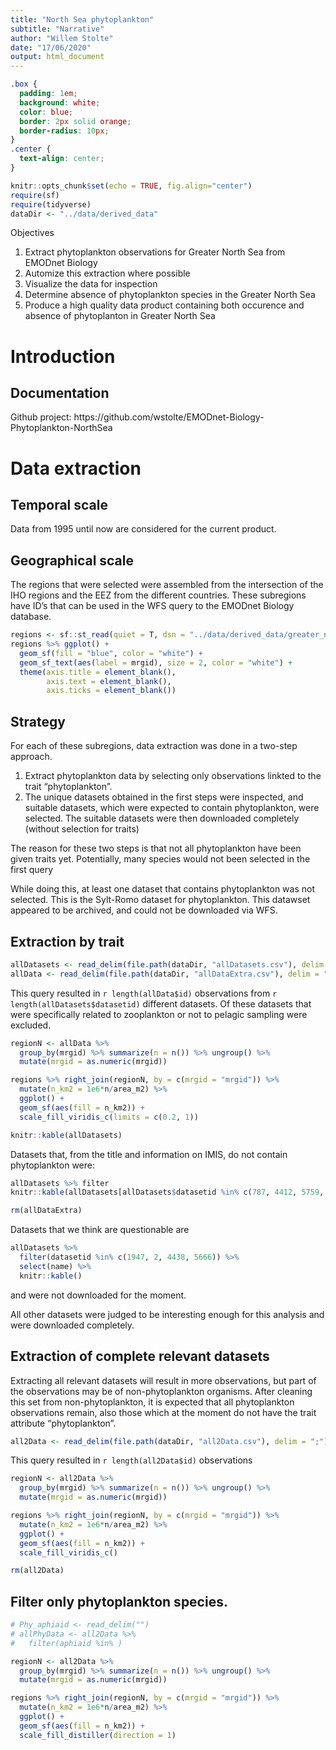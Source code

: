```yaml
---
title: "North Sea phytoplankton"
subtitle: "Narrative"
author: "Willem Stolte"
date: "17/06/2020"
output: html_document
---
```


```css
.box {
  padding: 1em;
  background: white;
  color: blue;
  border: 2px solid orange;
  border-radius: 10px;
}
.center {
  text-align: center;
}
```

```r
knitr::opts_chunk$set(echo = TRUE, fig.align="center")
require(sf)
require(tidyverse)
dataDir <- "../data/derived_data"
```



:::: {.box data-latex=""}
::: {.center data-latex=""}
Objectives
:::

1. Extract phytoplankton observations for Greater North Sea from EMODnet Biology
1. Automize this extraction where possible
1. Visualize the data for inspection
1. Determine absence of phytoplankton species in the Greater North Sea
1. Produce a high quality data product containing both occurence and absence of phytoplanton in Greater North Sea
::::

# Introduction

## Documentation

Github project: https://github.com/wstolte/EMODnet-Biology-Phytoplankton-NorthSea

# Data extraction

## Temporal scale

Data from 1995 until now are considered for the current product.

## Geographical scale

The regions that were selected were assembled from the intersection of the IHO regions and the EEZ from the different countries. These subregions have ID's that can be used in the WFS query to the EMODnet Biology database.

```r
regions <- sf::st_read(quiet = T, dsn = "../data/derived_data/greater_north_sea-selection_from_eez-iho-union-v2.geojson", layer = "greater_north_sea-selection_from_eez-iho-union-v2") %>% st_simplify()
regions %>% ggplot() +
  geom_sf(fill = "blue", color = "white") +
  geom_sf_text(aes(label = mrgid), size = 2, color = "white") +
  theme(axis.title = element_blank(),
        axis.text = element_blank(),
        axis.ticks = element_blank())
```

## Strategy

For each of these subregions, data extraction was done in a two-step approach. 

1. Extract phytoplankton data by selecting only observations linkted to the trait "phytoplankton".
1. The unique datasets obtained in the first steps were inspected, and suitable datasets, which were expected to contain phytoplankton, were selected. The suitable datasets were then downloaded completely (without selection for traits)

The reason for these two steps is that not all phytoplankton have been given traits yet. Potentially, many species would not been selected in the first query

While doing this, at least one dataset that contains phytoplankton was not selected. This is the Sylt-Romo dataset for phytoplankton. This datawset appeared to be archived, and could not be downloaded via WFS. 

## Extraction by trait

```r
allDatasets <- read_delim(file.path(dataDir, "allDatasets.csv"), delim = ";", )
allData <- read_delim(file.path(dataDir, "allDataExtra.csv"), delim = ";")
```


This query resulted in `r length(allData$id)` observations from `r length(allDatasets$datasetid)` different datasets. Of these datasets that were specifically related to zooplankton or not to pelagic sampling were excluded. 


```r
regionN <- allData %>%
  group_by(mrgid) %>% summarize(n = n()) %>% ungroup() %>%
  mutate(mrgid = as.numeric(mrgid))

regions %>% right_join(regionN, by = c(mrgid = "mrgid")) %>%
  mutate(n_km2 = 1e6*n/area_m2) %>%
  ggplot() +
  geom_sf(aes(fill = n_km2)) +
  scale_fill_viridis_c(limits = c(0.2, 1))

```





```r
knitr::kable(allDatasets)
```



Datasets that, from the title and information on IMIS, do not contain phytoplankton were:

```r
allDatasets %>% filter
knitr::kable(allDatasets[allDatasets$datasetid %in% c(787, 4412, 5759, 2756, 4687),]$name)
```

```r
rm(allDataExtra)
```










Datasets that we think are questionable are 
```r
allDatasets %>% 
  filter(datasetid %in% c(1947, 2, 4438, 5666)) %>% 
  select(name) %>% 
  knitr::kable()
```
and were not downloaded for the moment. 

All other datasets were judged to be interesting enough for this analysis and were downloaded completely. 



## Extraction of complete relevant datasets

Extracting all relevant datasets will result in more observations, but part of the observations may be of non-phytoplankton organisms. After cleaning this set from non-phytoplankton, it is expected that all phytoplankton observations remain, also those which at the moment do not have the trait attribute "phytoplankton".


```r

all2Data <- read_delim(file.path(dataDir, "all2Data.csv"), delim = ";")
```

This query resulted in `r length(all2Data$id)` observations

```r
regionN <- all2Data %>%
  group_by(mrgid) %>% summarize(n = n()) %>% ungroup() %>%
  mutate(mrgid = as.numeric(mrgid))

regions %>% right_join(regionN, by = c(mrgid = "mrgid")) %>%
  mutate(n_km2 = 1e6*n/area_m2) %>%
  ggplot() +
  geom_sf(aes(fill = n_km2)) +
  scale_fill_viridis_c()
```

```r
rm(all2Data)
```

## Filter only phytoplankton species.

```r
# Phy_aphiaid <- read_delim("")
# allPhyData <- all2Data %>%
#   filter(aphiaid %in% )
```

```r
regionN <- all2Data %>%
  group_by(mrgid) %>% summarize(n = n()) %>% ungroup() %>%
  mutate(mrgid = as.numeric(mrgid))

regions %>% right_join(regionN, by = c(mrgid = "mrgid")) %>%
  mutate(n_km2 = 1e6*n/area_m2) %>%
  ggplot() +
  geom_sf(aes(fill = n_km2)) +
  scale_fill_distiller(direction = 1)
```



